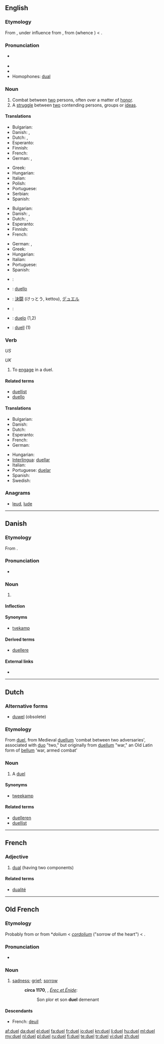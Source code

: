 ==English==

===Etymology===
From {{etyl|ML.}} {{term|duellum||fight between two men|lang=la}}, under influence from {{etyl|la}} {{term|duo|lang=la}}, from {{etyl|OL.}} {{term|duellum|lang=la}} (whence {{etyl|la|-}} {{term|bellum||war|lang=la}}) < {{proto|Indo-European|dāu-||deu-|to injure, destroy, burn}}.

===Pronunciation===
* {{IPA|/ˈdʊəl/|/ˈdjuəl/}} {{SAMPA|/dju:@l/}}
* {{audio|en-us-duel.ogg|Audio (US)}}
* {{rhymes|ʊəl}}
* Homophones: [[dual]]

===Noun===
{{en-noun}}

# Combat between [[two]] persons, often over a matter of [[honor]].
# A [[struggle]] between [[two]] contending persons, groups or [[idea]]s.

====Translations====
{{trans-top|combat between two persons}}
* Bulgarian: {{t|bg|дуел|m}}
* Danish: {{t+|da|duel|c}},  {{t|da|tvekamp|c}}
* Dutch: {{t+|nl|duel|n}}, {{t|nl|tweegevecht|n}}
* Esperanto: {{t|eo|duelo}}
* Finnish: {{t+|fi|kaksintaistelu}}
* French: {{t+|fr|duel|m}}
* German: {{t+|de|Duell|n}}, {{t+|de|Zweikampf|m}}
{{trans-mid}}
* Greek: {{t+|el|μονομαχία|f|tr=monomachía}}
* Hungarian: {{t-|hu|párbaj}}
* Italian: {{t+|it|duello|m}}
* Polish: {{t-|pl|pojedynek|m}}
* Portuguese: {{t|pt|duelo|m}}
* Serbian: {{t-|sr|dvoboj|m}}
* Spanish: {{t|es|duelo|m}}
{{trans-bottom}}

{{trans-top|struggle between two parties}}
* Bulgarian: {{t+|bg|двубой|m}}
* Danish: {{t+|da|duel|c}},  {{t|da|tvekamp|c}}
* Dutch: {{t+|nl|duel|n}}, {{t|nl|tweekamp}}
* Esperanto: {{t|eo|duelo}}
* Finnish: {{t-|fi|kaksinkamppailu}}
* French: {{t+|fr|duel|m}}
{{trans-mid}}
* German: {{t+|de|Duell|n}}, {{t+|de|Zweikampf|m}}
* Greek: {{t|el|διαμάχη|f|tr=diamáchi}}
* Hungarian: {{t-|hu|párbaj}}
* Italian: {{t+|it|duello|m}}
* Portuguese: {{t|pt|duelo|m}}
* Spanish: {{t|es|duelo|m}}
{{trans-bottom}}

{{checktrans-top|}}
* {{ttbc|Esperanto}}: {{t-|eo|duelo|xs=Esperanto}}
* {{ttbc|Interlingua}}: [[duello]]
* {{ttbc|Japanese}}: [[決闘]] (けっとう, kettou), [[デュエル]]
{{trans-mid}}
* {{ttbc|Portuguese}}: {{t+|pt|duelo|m}}
* {{ttbc|Spanish}}: [[duelo]] {{m}} (1,2)
* {{ttbc|Swedish}}: [[duell]] {{c}} (1)
{{trans-bottom}}

===Verb===
{{en-verb|duels|dueling|dueled}} ''US''

{{en-verb|duels|duelling|duelled}} ''UK''

# To [[engage]] in a duel.

====Related terms====
* [[duellist]]
* [[duello]]

====Translations====
{{trans-top|engage in a duel}}
* Bulgarian: {{t|bg|дуелирам се}}
* Danish: {{t-|da|duellere}}
* Dutch: {{t+|nl|duelleren}}
* Esperanto: {{t|eo|dueli}}
* French: {{t-|fr|dueller}}
* German: {{t+|de|duellieren}}
{{trans-mid}}
* Hungarian: {{t-|hu|párbajozik}}
* [[Interlingua]]: [[duellar]]
* Italian: {{t-|it|duellare}}
* Portuguese: [[duelar]]
* Spanish: {{t|es|duelar}}
* Swedish: {{t|sv|duellera}}
{{trans-bottom}}

===Anagrams===
* [[leud#English|leud]], [[lude#English|lude]]

----

==Danish==

===Etymology===
From {{etyl|la|da}} {{term|duellum||war|lang=la}}.

===Pronunciation===
* {{IPA|/duɛl/|[d̥uˈɛlˀ]|lang=da}}

===Noun===
{{da-noun|stem=duell|en|er}}

# {{l|en|duel}}

====Inflection====
{{da-noun-infl|stem=duell|en|er}}

====Synonyms====
* [[tvekamp]]

====Derived terms====
* [[duellere]]

====External links====
* {{pedialite|lang=da}}

----

==Dutch==

===Alternative forms===
* [[duwel]] (obsolete)

===Etymology===
From {{etyl|fr|nl}} [[duel]], from Medieval {{etyl|la|nl}} [[duellum]] 'combat between two adversaries', associated with [[duo]] "two," but originally from {{etyl|la|nl}} [[duellum]] "war," an Old Latin form of [[bellum]] 'war, armed combat'

===Noun===
{{nl-noun|duels|duelletje|g=n}}

# A [[duel]]

====Synonyms====
* [[tweekamp]]

====Related terms====
* [[duelleren]]
* [[duellist]] {{m}}

----

==French==
{{wikipedia|lang=fr}}

===Adjective===
{{infl|fr|adjective|g=m}}

# [[dual]] (having two components)

====Related terms====
* [[dualité]]

{{tbot entry|French|dual|2009|April|fr}}

----

==Old French==
===Etymology===
Probably from {{etyl|la|fro}} {{term|dolus|lang=la}} or from {{etyl|VL.|fro}} *''dolium'' < {{etyl|la|fro}} ''[[cordolium]]'' ("sorrow of the heart") < {{term|dolor|lang=la}}.

===Pronunciation===
* {{IPA|/dwøl/|lang=fro}}

===Noun===
{{fro-noun|m|dueus|dueus}}

# [[sadness]]; [[grief]]; [[sorrow]]
#: '''circa 1170''', {{w|Chrétien de Troyes}}, ''[[s:fr:Érec et Énide|Érec et Énide]]'':
#:: Son plor et son '''duel''' demenant

====Descendants====
* French: [[deuil]]

[[af:duel]]
[[da:duel]]
[[el:duel]]
[[fa:duel]]
[[fr:duel]]
[[io:duel]]
[[kn:duel]]
[[li:duel]]
[[hu:duel]]
[[ml:duel]]
[[my:duel]]
[[nl:duel]]
[[pl:duel]]
[[ru:duel]]
[[fi:duel]]
[[te:duel]]
[[tr:duel]]
[[vi:duel]]
[[zh:duel]]